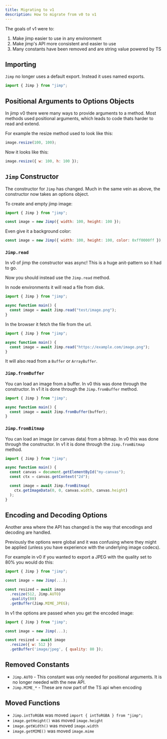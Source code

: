 ```yaml
---
title: Migrating to v1
description: How to migrate from v0 to v1
---
```


The goals of v1 were to:

1. Make jimp easier to use in any environment
2. Make jimp's API more consistent and easier to use
3. Many constants have been removed and are string value powered by TS

## Importing

`Jimp` no longer uses a default export. Instead it uses named exports.

```js
import { Jimp } from "jimp";
```

## Positional Arguments to Options Objects

In jimp v0 there were many ways to provide arguments to a method.
Most methods used positional arguments, which leads to code thats harder to read and extend.

For example the resize method used to look like this:

```js
image.resize(100, 100);
```

Now it looks like this:

```js
image.resize({ w: 100, h: 100 });
```

## `Jimp` Constructor

The constructor for `Jimp` has changed.
Much in the same vein as above, the constructor now takes an options object.

To create and empty jimp image:

```js
import { Jimp } from "jimp";

const image = new Jimp({ width: 100, height: 100 });
```

Even give it a background color:

```js
const image = new Jimp({ width: 100, height: 100, color: 0xff0000ff });
```

### `Jimp.read`

In v0 of jimp the constructor was async!
This is a huge anit-pattern so it had to go.

Now you should instead use the `Jimp.read` method.

In node environments it will read a file from disk.

```js
import { Jimp } from "jimp";

async function main() {
  const image = await Jimp.read("test/image.png");
}
```

In the browser it fetch the file from the url.

```js
import { Jimp } from "jimp";

async function main() {
  const image = await Jimp.read("https://example.com/image.png");
}
```

It will also read from a `Buffer` or `ArrayBuffer`.

### `Jimp.fromBuffer`

You can load an image from a buffer.
In v0 this was done through the constructor.
In v1 it is done through the `Jimp.fromBuffer` method.

```js
import { Jimp } from "jimp";

async function main() {
  const image = await Jimp.fromBuffer(buffer);
}
```

### `Jimp.fromBitmap`

You can load an image (or canvas data) from a bitmap.
In v0 this was done through the constructor.
In v1 it is done through the `Jimp.fromBitmap` method.

```js
import { Jimp } from "jimp";

async function main() {
  const canvas = document.getElementById("my-canvas");
  const ctx = canvas.getContext("2d");

  const image = await Jimp.fromBitmap(
    ctx.getImageData(0, 0, canvas.width, canvas.height)
  );
}
```

## Encoding and Decoding Options

Another area where the API has changed is the way that encodings and decoding are handled.

Previously the options were global and it was confusing where they might be applied (unless you have experience with the underlying image codecs).

For example in v0 if you wanted to export a JPEG with the quality set to 80% you would do this:

```js
import { Jimp } from "jimp";

const image = new Jimp(...);

const resized = await image
  .resize(512, Jimp.AUTO)
  .quality(80)
  .getBuffer(Jimp.MIME_JPEG);
```

In v1 the options are passed when you get the encoded image:

```js
import { Jimp } from "jimp";

const image = new Jimp(...);

const resized = await image
  .resize({ w: 512 })
  .getBuffer('image/jpeg', { quality: 80 });
```

## Removed Constants

- `Jimp.AUTO` - This constant was only needed for positional arguments. It is no longer needed with the new API.
- `Jimp.MIME_*` - These are now part of the TS api when encoding

## Moved Functions

- `Jimp.intToRGBA` was moved `import { intToRGBA } from "jimp";`
- `image.getHeight()` was moved `image.height`
- `image.getWidth()` was moved `image.width`
- `image.getMIME()` was moved `image.mime`